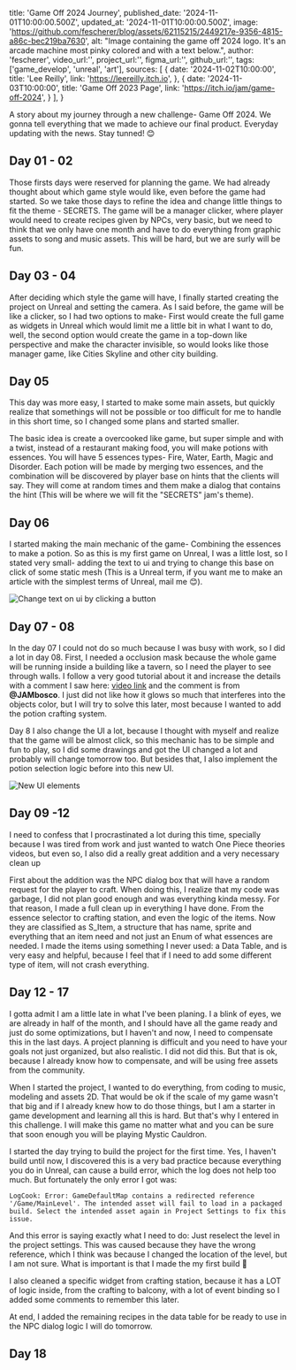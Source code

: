 title: 'Game Off 2024 Journey',
published_date: '2024-11-01T10:00:00.500Z',
updated_at: '2024-11-01T10:00:00.500Z',
image: 'https://github.com/fescherer/blog/assets/62115215/2449217e-9356-4815-a86c-bec219ba7630',
alt: "Image containing the game off 2024 logo. It's an arcade machine most pinky colored and with a text below.",
author: 'fescherer',
video_url:'',
project_url:'',
figma_url:'',
github_url:'',
tags:['game_develop', 'unreal', 'art'],
sources: [
    {
      date: '2024-11-02T10:00:00',
      title: 'Lee Reilly',
      link: 'https://leereilly.itch.io',
    },
    {
      date: '2024-11-03T10:00:00',
      title: 'Game Off 2023 Page',
      link: 'https://itch.io/jam/game-off-2024',
    }
  ],
}

A story about my journey through a new challenge- Game Off 2024. We gonna tell everything that we made to achieve our final product. Everyday updating with the news. Stay tunned! 😊

## Day 01 - 02

Those firsts days were reserved for planning the game. We had already thought about which game style would like, even before the game had started. So we take those days to     refine the idea and change little things to fit the theme - SECRETS.
The game will be a manager clicker, where player would need to create recipes given by NPCs, very basic, but we need to think that we only have one month and have to do everything from graphic assets to song and music assets. This will be hard, but we are surly will be fun.

## Day 03 - 04

After deciding which style the game will have, I finally started creating the project on Unreal and setting the camera. As I said before, the game will be like a clicker, so I had two options to make- First would create the full game as widgets in Unreal which would limit me a little bit in what I want to do, well, the second option would create the game in a top-down like perspective and make the character invisible, so would looks like those manager game, like Cities Skyline and other city building.

## Day 05

This day was more easy, I started to make some main assets, but quickly realize that somethings will not be possible or too difficult for me to handle in this short time, so I changed some plans and started smaller.

The basic idea is create a overcooked like game, but super simple and with a twist, instead of a restaurant making food, you will make potions with essences. You will have 5 essences types- Fire, Water, Earth, Magic and Disorder. Each potion will be made by merging two essences, and the combination will be discovered by player base on hints that the clients will say. They will come at random times and them make a dialog that contains the hint (This will be where we will fit the "SECRETS" jam's theme).

## Day 06

I started making the main mechanic of the game- Combining the essences to make a potion. So as this is my first game on Unreal, I was a little lost, so I stated very small- adding the text to ui and trying to change this base on click of some static mesh (This is a Unreal term, if you want me to make an article with the simplest terms of Unreal, mail me 😊).

<Img
  src="/article-images/personal/game-off-2024-journey/day06.gif"
  name="Change text on ui by clicking a button"
  alt="Change text on ui by clicking a button"
/>

## Day 07 - 08

In the day 07 I could not do so much because I was busy with work, so I did a lot in day 08. First, I needed a occlusion mask because the whole game will be running inside a building like a tavern, so I need the player to see through walls. I follow a very good tutorial about it and increase the details with a comment I saw here: [video link](https://www.youtube.com/watch?v=O6W7pLF2GwU) and the comment is from **@JAMbosco**. I just did not like how it glows so much that interferes into the objects color, but I will try to solve this later, most because I wanted to add the potion crafting system.

Day 8 I also change the UI a lot, because I thought with myself and realize that the game will be almost click, so this mechanic has to be simple and fun to play, so I did some drawings and got the UI changed a lot and probably will change tomorrow too. But besides that, I also implement the potion selection logic before into this new UI.

<Img
  src="/article-images/personal/game-off-2024-journey/day08.webp"
  name="New UI elements"
  alt="New UI elements"
/>

## Day 09 -12

I need to confess that I procrastinated a lot during this time, specially because I was tired from work and just wanted to watch One Piece theories videos, but even so, I also did a really great addition and a very necessary clean up

First about the addition was the NPC dialog box that will have a random request for the player to craft. When doing this, I realize that my code was garbage, I did not plan good enough and was everything kinda messy. For that reason, I made a full clean up in everything I have done. From the essence selector to crafting station, and even the logic of the items. Now they are classified as S_Item, a structure that has name, sprite and everything that an item need and not just an Enum of what essences are needed. I made the items using something I never used: a Data Table, and is very easy and helpful, because I feel that if I need to add some different type of item, will not crash everything.

## Day 12 - 17

I gotta admit I am a little late in what I've been planing. I a blink of eyes, we are already in half of the month, and I should have all the game ready and just do some optimizations, but I haven't and now, I need to compensate this in the last days. A project planning is difficult and you need to have your goals not just organized, but also realistic. I did not did this. But that is ok, because I already know how to compensate, and will be using free assets from the community.

When I started the project, I wanted to do everything, from coding to music, modeling and assets 2D. That would be ok if the scale of my game wasn't that big and if I already knew how to do those things, but I am a starter in game development and learning all this is hard. But that's why I entered in this challenge. I will make this game no matter what and you can be sure that soon enough you will be playing Mystic Cauldron.

I started the day trying to build the project for the first time. Yes, I haven't build until now, I discovered this is a very bad practice because everything you do in Unreal, can cause a build error, which the log does not help too much. But fortunately the only error I got was:
```
LogCook: Error: GameDefaultMap contains a redirected reference '/Game/MainLevel'. The intended asset will fail to load in a packaged build. Select the intended asset again in Project Settings to fix this issue.
```
And this error is saying exactly what I need to do: Just reselect the level in the project settings. This was caused because they have the wrong reference, which I think was because I changed the location of the level, but I am not sure. What is important is that I made the my first build 🥳

I also cleaned a specific widget from crafting station, because it has a LOT of logic inside, from the crafting to balcony, with a lot of event binding so I added some comments to remember this later.

At end, I added the remaining recipes in the data table for be ready to use in the NPC dialog logic I will do tomorrow.

## Day 18


